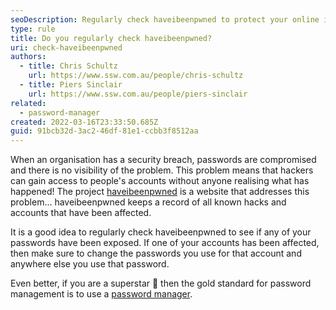 ```yaml
---
seoDescription: Regularly check haveibeenpwned to protect your online identity and ensure compromised passwords are updated.
type: rule
title: Do you regularly check haveibeenpwned?
uri: check-haveibeenpwned
authors:
  - title: Chris Schultz
    url: https://www.ssw.com.au/people/chris-schultz
  - title: Piers Sinclair
    url: https://www.ssw.com.au/people/piers-sinclair
related:
  - password-manager
created: 2022-03-16T23:33:50.685Z
guid: 91bcb32d-3ac2-46df-81e1-ccbb3f8512aa
---
```


When an organisation has a security breach, passwords are compromised and there is no visibility of the problem. This problem means that hackers can gain access to people's accounts without anyone realising what has happened! The project [haveibeenpwned](https://haveibeenpwned.com) is a website that addresses this problem...
haveibeenpwned keeps a record of all known hacks and accounts that have been affected.

It is a good idea to regularly check haveibeenpwned to see if any of your passwords have been exposed. If one of your accounts has been affected, then make sure to change the passwords you use for that account and anywhere else you use that password.

Even better, if you are a superstar 🤩 then the gold standard for password management is to use a [password manager](/password-manager/).
